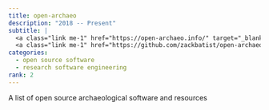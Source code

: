 ```yaml
---
title: open-archaeo
description: "2018 -- Present"
subtitle: |
  <a class="link me-1" href="https://open-archaeo.info/" target="_blank_">open-archaeo.info</a></br>
  <a class="link me-1" href="https://github.com/zackbatist/open-archaeo" target="_blank_">github.com/zackbatist/open-archaeo</a>
categories: 
  - open source software
  - research software engineering
rank: 2
---
```


A list of open source archaeological software and resources
